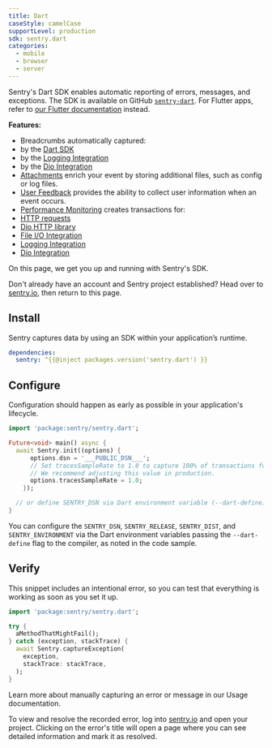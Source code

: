 ```yaml
---
title: Dart
caseStyle: camelCase
supportLevel: production
sdk: sentry.dart
categories:
  - mobile
  - browser
  - server
---
```


<Note>

Sentry's Dart SDK enables automatic reporting of errors, messages, and exceptions. The SDK is available on GitHub [`sentry-dart`](https://github.com/getsentry/sentry-dart/). For Flutter apps, refer to [our Flutter documentation](/platforms/flutter) instead.

</Note>

**Features:**

- Breadcrumbs automatically captured:
- by the [Dart SDK](/platforms/dart/enriching-events/breadcrumbs/#automatic-breadcrumbs)
- by the [Logging Integration](/platforms/dart/integrations/logging)
- by the [Dio Integration](/platforms/dart/integrations/dio/)
- [Attachments](/platforms/dart/enriching-events/attachments/) enrich your event by storing additional files, such as config or log files.
- [User Feedback](/platforms/dart/enriching-events/user-feedback/) provides the ability to collect user information when an event occurs.
- [Performance Monitoring](/product/performance/) creates transactions for:
- [HTTP requests](/platforms/dart/integrations/http-integration/#performance-monitoring-for-http-requests)
- [Dio HTTP library](/platforms/dart/integrations/dio/#performance-monitoring-for-http-requests)
- [File I/O Integration](/platforms/dart/integrations/file/)
- [Logging Integration](/platforms/dart/integrations/logging)
- [Dio Integration](/platforms/dart/integrations/dio/)

On this page, we get you up and running with Sentry's SDK.

Don't already have an account and Sentry project established? Head over to [sentry.io](https://sentry.io/signup/), then return to this page.

## Install

Sentry captures data by using an SDK within your application’s runtime.

```yml {filename:pubspec.yaml}
dependencies:
  sentry: ^{{@inject packages.version('sentry.dart') }}
```

## Configure

Configuration should happen as early as possible in your application's lifecycle.

<SignInNote />

```dart
import 'package:sentry/sentry.dart';

Future<void> main() async {
  await Sentry.init((options) {
      options.dsn = '___PUBLIC_DSN___';
      // Set tracesSampleRate to 1.0 to capture 100% of transactions for performance monitoring.
      // We recommend adjusting this value in production.
      options.tracesSampleRate = 1.0;
    });

  // or define SENTRY_DSN via Dart environment variable (--dart-define)
}
```

You can configure the `SENTRY_DSN`, `SENTRY_RELEASE`, `SENTRY_DIST`, and `SENTRY_ENVIRONMENT` via the Dart environment variables passing the `--dart-define` flag to the compiler, as noted in the code sample.

## Verify

This snippet includes an intentional error, so you can test that everything is working as soon as you set it up.

```dart
import 'package:sentry/sentry.dart';

try {
  aMethodThatMightFail();
} catch (exception, stackTrace) {
  await Sentry.captureException(
    exception,
    stackTrace: stackTrace,
  );
}
```

<Note>

Learn more about manually capturing an error or message in our <PlatformLink to="/usage/">Usage documentation</PlatformLink>.

</Note>

To view and resolve the recorded error, log into [sentry.io](https://sentry.io) and open your project. Clicking on the error's title will open a page where you can see detailed information and mark it as resolved.

<PageGrid header="Next Steps" nextSteps />

